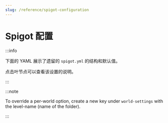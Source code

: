 ```yaml
---
slug: /reference/spigot-configuration
---
```


# Spigot 配置


:::info

下面的 YAML 展示了遗留的 `spigot.yml` 的结构和默认值。

点击叶节点可以查看该设置的说明。

:::

:::note

To override a per-world option, create a new key under `world-settings` with the level-name (name of the folder).

:::

<ConfigDocBlock data={SpigotConfigSpec}/>
